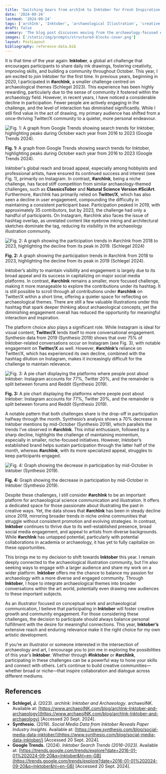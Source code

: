 ```yaml
---
title: 'Switching Gears from archInk to Inktober for Fresh Inspiration'
date: '2024-09-24'
lastmod: '2024-09-24'
tags: ['archInk', 'Inktober', 'archaeological Illustration', 'creative challenge']
draft: false
summary: 'The blog post discusses moving from the archaeology-focused #archInk challenge to Inktober for broader inspiration and engagement. Participation in #archInk has declined, while Inktober remains vibrant and widely supported on social media. This shift illustrates the benefits of joining larger creative communities to maintain momentum and visibility.'
images: ['/static/img/prompts/structured-blocks-cover.png']
layout: PostLayout
bibliography: reference-data.bib
---
```


It is that time of the year again: **Inktober**, a global art challenge that encourages participants to share daily ink drawings, fostering creativity, improving skills, and building a community throughout October. This year, I am excited to join Inktober for the first time. In previous years, beginning in 2020, I participated in **#archInk**, a smaller challenge centred on archaeological themes (Schlegel 2023). This experience has been highly rewarding, particularly due to the sense of community it fostered within the archaeology field. However, in recent years, I have noticed a considerable decline in participation. Fewer people are actively engaging in the challenge, and the level of interaction has diminished significantly. While I still find value in the act of drawing, my primary audience has shifted from a once-thriving Twitter/X community to a quieter, more personal endeavour.

![Fig. 1: A graph from Google Trends showing search trends for Inktober, highlighting peaks during October each year from 2016 to 2023 (Google Trends 2024).](/static/img/blog/Inktober/Fig1InterestInInktoberOverTime.jpg)

<div className="image-caption">
  <strong>Fig. 1:</strong> A graph from Google Trends showing search trends for Inktober,
  highlighting peaks during October each year from 2016 to 2023 (Google Trends 2024).
</div>

Inktober's global reach and broad appeal, especially among hobbyists and professional artists, have ensured its continued success and interest (see Fig. 1), primarily on Instagram. In contrast, **#archInk**, being a niche challenge, has faced stiff competition from similar archaeology-themed challenges, such as **ClassicsTober** and **Natural Science Version #SciArt**. Furthermore, #archInk has primarily relied on **Twitter/X**, which has also seen a decline in user engagement, compounding the difficulty in maintaining a consistent participant base. Participation peaked in 2019, with approximately 35 contributors, but by 2023, the challenge had only a handful of participants. On Instagram, #archInk also faces the issue of hashtag overlap, as unrelated content like eyebrow inking and architectural sketches dominate the tag, reducing its visibility in the archaeology illustration community.

![Fig. 2: A graph showing the participation trends in #archInk from 2018 to 2023, highlighting the decline from its peak in 2019. (Schlegel 2024)](/static/img/blog/Inktober/Fig2ArchInkParticipation2018To2023.jpg)

<div className="image-caption">
  <strong>Fig. 2:</strong> A graph showing the participation trends in #archInk from 2018 to 2023,
  highlighting the decline from its peak in 2019 (Schlegel 2024).
</div>

Inktober’s ability to maintain visibility and engagement is largely due to its broad appeal and its success in capitalizing on major social media platforms. In contrast, **#archInk** remains a smaller, more focused challenge, making it more manageable to explore the contributions under its hashtag. It is still possible to scroll through all contributions under **#archInk** on Twitter/X within a short time, offering a quieter space for reflecting on archaeological themes. There are still a few valuable illustrations under this hashtag that spark deeper thinking about archaeological concepts, yet the diminishing engagement overall has reduced the opportunity for meaningful interaction and inspiration.

The platform choice also plays a significant role. While Instagram is ideal for visual content, **Twitter/X** lends itself to more conversational engagement. Synthesio data from 2019 (Synthesio 2019) shows that over 75% of Inktober-related conversations occur on Instagram (see Fig. 3), with notable engagement on **Twitter/X** as well. However, **#archInk’s** reliance on Twitter/X, which has experienced its own decline, combined with the hashtag dilution on Instagram, makes it increasingly difficult for the challenge to maintain relevance.

![Fig. 3: A pie chart displaying the platforms where people post about Inktober: Instagram accounts for 77%, Twitter 20%, and the remainder is split between forums and Reddit (Synthesio 2019).](/static/img/blog/Inktober/Fig3PlatformDistributionForInktober.jpg)

<div className="image-caption">
  <strong>Fig. 3:</strong> A pie chart displaying the platforms where people post about Inktober:
  Instagram accounts for 77%, Twitter 20%, and the remainder is split between forums and Reddit
  (Synthesio 2019).
</div>

A notable pattern that both challenges share is the drop-off in participation halfway through the month. Synthesio’s analysis shows a 70% decrease in Inktober mentions by mid-October (Synthesio 2019), which parallels the trends I’ve observed in **#archInk**. This initial enthusiasm, followed by a sharp decline, highlights the challenge of maintaining momentum, especially in smaller, niche-focused initiatives. However, Inktober’s established brand helps sustain participation through the latter half of the month, whereas **#archInk**, with its more specialized appeal, struggles to keep participants engaged.

![Fig. 4: Graph showing the decrease in participation by mid-October in Inktober (Synthesio 2019).](/static/img/blog/Inktober/Fig4InktoberMidOctoberEngagementDrop.jpg)

<div className="image-caption">
  <strong>Fig. 4:</strong> Graph showing the decrease in participation by mid-October in Inktober
  (Synthesio 2019).
</div>

Despite these challenges, I still consider **#archInk** to be an important platform for archaeological science communication and illustration. It offers a dedicated space for those passionate about illustrating the past in creative ways. Yet, the data shows that **#archInk** has been in steady decline since 2019, mirroring broader trends in niche online communities that struggle without consistent promotion and evolving strategies. In contrast, **Inktober** continues to thrive due to its well-established presence, broad social media engagement, and appeal to artists from diverse backgrounds. While **#archInk** has untapped potential, particularly with potential collaborations in academia or archaeology, it has yet to fully capitalize on these opportunities.

This brings me to my decision to shift towards **Inktober** this year. I remain deeply connected to the archaeological illustration community, but I’m also seeking ways to engage with a larger audience and share my work on a wider platform. **Inktober** offers me the chance to balance my passion for archaeology with a more diverse and engaged community. Through **Inktober**, I hope to integrate archaeological themes into broader conversations within the art world, potentially even drawing new audiences to these important subjects.

As an illustrator focused on conceptual work and archaeological communication, I believe that participating in **Inktober** will foster creative growth and community engagement. For those considering these challenges, the decision to participate should always balance personal fulfillment with the desire for meaningful connections. This year, **Inktober’s** extensive reach and enduring relevance make it the right choice for my own artistic development.

If you’re an illustrator or someone interested in the intersection of archaeology and art, I encourage you to join me in exploring the possibilities of this year’s **Inktober**. Whether through **#Inktober** or **#archInk**, participating in these challenges can be a powerful way to hone your skills and connect with others. Let’s continue to build creative communities—whether broad or niche—that inspire collaboration and dialogue across different mediums.

## References

- **Schlegel, J.** (2023). _archInk: Inktober and Archaeology_. archaeoINK. Available at: [https://www.archaeoINK.com/blog/archInk-Inktober-and-archaeology](https://www.archaeoINK.com/blog/archInk-Inktober-and-archaeology) [Accessed 20 Sept. 2024].
- **Synthesio.** (2019). _Social Media Data from Inktober Reveals Paper Industry Insights_. Available at: [https://www.synthesio.com/blog/social-media-data-inktober/](https://www.synthesio.com/blog/social-media-data-inktober/) [Accessed 20 Sept. 2024].
- **Google Trends.** (2024). _Inktober Search Trends (2016–2023)._ Available at: [https://trends.google.com/trends/explore?date=2016-01-01%202024-09-20&q=Inktober&hl=en-GB](https://trends.google.com/trends/explore?date=2016-01-01%202024-09-20&q=Inktober&hl=en-GB) [Accessed 20 Sept. 2024].
